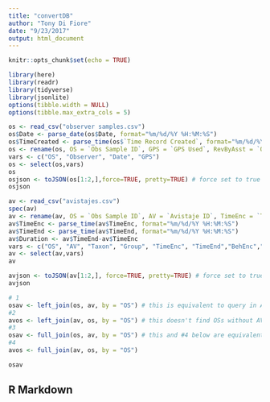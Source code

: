 ```yaml
---
title: "convertDB"
author: "Tony Di Fiore"
date: "9/23/2017"
output: html_document
---
```


```r
knitr::opts_chunk$set(echo = TRUE)
```

``` r
library(here)
library(readr)
library(tidyverse)
library(jsonlite)
options(tibble.width = NULL)
options(tibble.max_extra_cols = 5)

os <- read_csv("observer samples.csv")
os$Date <- parse_date(os$Date, format="%m/%d/%Y %H:%M:%S")
os$TimeCreated <- parse_time(os$`Time Record Created`, format="%m/%d/%Y %H:%M:%S")
os <- rename(os, OS = `Obs Sample ID`, GPS = `GPS Used`, RevByAsst = `OS Rev by Assistant`, RevByPI = `OS Rev by PI`) 
vars <- c("OS", "Observer", "Date", "GPS")
os <- select(os,vars)
os
osjson <- toJSON(os[1:2,],force=TRUE, pretty=TRUE) # force set to true so difftime elements are converted to integer seconds since midnight
osjson

av <- read_csv("avistajes.csv")
spec(av)
av <- rename(av, OS = `Obs Sample ID`, AV = `Avistaje ID`, TimeEnc = `Time Enc`, TimeEnd = `Time Left/Lost`, BehEnc = `Beh When Enc`, Notes = `Avistaje Notes`, OtherObs = `Other Observer Present`, RevByAsst = `AV Rev By Assistant`, RevByPI = `AV Rev by PI`)
av$TimeEnc <- parse_time(av$TimeEnc, format="%m/%d/%Y %H:%M:%S")
av$TimeEnd <- parse_time(av$TimeEnd, format="%m/%d/%Y %H:%M:%S")
av$Duration <- av$TimeEnd-av$TimeEnc
vars <- c("OS", "AV", "Taxon", "Group", "TimeEnc", "TimeEnd","BehEnc","OtherObs","Notes","Duration")
av <- select(av,vars)
av

avjson <- toJSON(av[1:2,], force=TRUE, pretty=TRUE) # force set to true so difftime elements are converted to integer seconds since midnight
avjson

# 1
osav <- left_join(os, av, by = "OS") # this is equivalent to query in Access; finds all OS and any nested AVs
#2
avos <- left_join(av, os, by = "OS") # this doesn't find OSs without AVs, rather only AVs with an OS
#3
osav <- full_join(os, av, by = "OS") # this and #4 below are equivalent... should find all cases, where OSs have AVs and not and where AVs have parent OS and not; should give the same as #1 above IF constraints on entering data (all AVs need to have an OS) were met on data entry 
#4
avos <- full_join(av, os, by = "OS")

osav
```


## R Markdown

